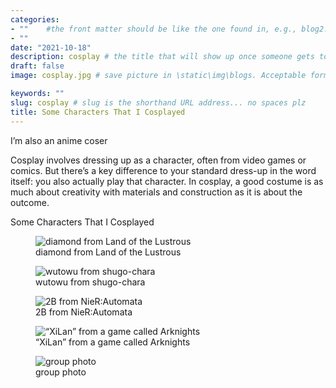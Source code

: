 ```yaml
---
categories:  
- ""    #the front matter should be like the one found in, e.g., blog2.md. It cannot be like the normal Rmd we used
- ""
date: "2021-10-18"
description: cosplay # the title that will show up once someone gets to this page
draft: false
image: cosplay.jpg # save picture in \static\img\blogs. Acceptable formats= jpg, jpeg, or png . Your iPhone pics wont work

keywords: ""
slug: cosplay # slug is the shorthand URL address... no spaces plz
title: Some Characters That I Cosplayed
---
```



I'm also an anime coser

Cosplay involves dressing up as a character, often from video games or comics. But there’s a key difference to your standard dress-up in the word itself: you also actually play that character.
In cosplay, a good costume is as much about creativity with materials and construction as it is about the outcome.

Some Characters That I Cosplayed

![diamond from Land of the Lustrous](https://raw.githubusercontent.com/Siqiong-zhou/my_website/main/themes/forty/static/img/diamond.jpg)



![wutowu from shugo-chara](https://raw.githubusercontent.com/Siqiong-zhou/my_website/main/themes/forty/static/img/gebei.jpg)



![2B from NieR:Automata](https://raw.githubusercontent.com/Siqiong-zhou/my_website/main/themes/forty/static/img/2b.jpg)



!["XiLan" from a game called Arknights](https://raw.githubusercontent.com/Siqiong-zhou/my_website/main/themes/forty/static/img/xilan.jpg)



![group photo](https://raw.githubusercontent.com/Siqiong-zhou/my_website/main/themes/forty/static/img/group_photo.jpg)

